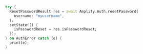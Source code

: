 ```dart
try {
  ResetPasswordResult res = await Amplify.Auth.resetPassword(
    username: "myusername",
  );
  setState(() {
    isPasswordReset = res.isPasswordReset;
  });
} on AuthError catch (e) {
  print(e);
}
```